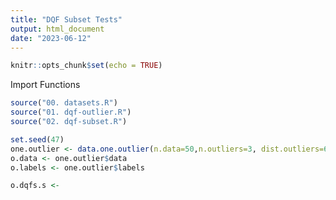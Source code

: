 ```yaml
---
title: "DQF Subset Tests"
output: html_document
date: "2023-06-12"
---
```


```r
knitr::opts_chunk$set(echo = TRUE)
```

Import Functions

```r
source("00. datasets.R")
source("01. dqf-outlier.R")
source("02. dqf-subset.R")
```

```r
set.seed(47)
one.outlier <- data.one.outlier(n.data=50,n.outliers=3, dist.outliers=6)
o.data <- one.outlier$data
o.labels <- one.outlier$labels
```

```r
o.dqfs.s <- 
```

